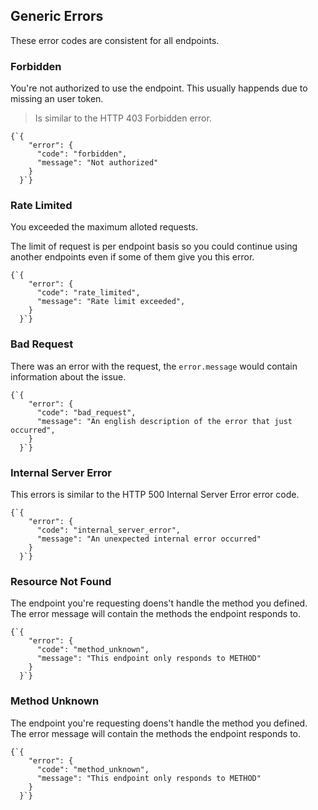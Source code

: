 
## Generic Errors

These error codes are consistent for all endpoints.

### Forbidden
You're not authorized to use the endpoint. This usually happends due to missing an user token.

> Is similar to the HTTP 403 Forbidden error.

<Example>
  <Code>{`{
    "error": {
      "code": "forbidden",
      "message": "Not authorized"
    }
  }`}</Code>
</Example>

### Rate Limited
You exceeded the maximum alloted requests.

The limit of request is per endpoint basis so you could continue using another endpoints even if some of them give you this error.

<Example>
  <Code>{`{
    "error": {
      "code": "rate_limited",
      "message": "Rate limit exceeded",
    }
  }`}</Code>
</Example>

### Bad Request
There was an error with the request, the `error.message` would contain information about the issue.

<Example>
  <Code>{`{
    "error": {
      "code": "bad_request",
      "message": "An english description of the error that just occurred",
    }
  }`}</Code>
</Example>

### Internal Server Error
This errors is similar to the HTTP 500 Internal Server Error error code.

<Example>
  <Code>{`{
    "error": {
      "code": "internal_server_error",
      "message": "An unexpected internal error occurred"
    }
  }`}</Code>
</Example>

### Resource Not Found
The endpoint you're requesting doens't handle the method you defined. The error message will contain the methods the endpoint responds to.

<Example>
  <Code>{`{
    "error": {
      "code": "method_unknown",
      "message": "This endpoint only responds to METHOD"
    }
  }`}</Code>
</Example>

### Method Unknown
The endpoint you're requesting doens't handle the method you defined. The error message will contain the methods the endpoint responds to.

<Example>
  <Code>{`{
    "error": {
      "code": "method_unknown",
      "message": "This endpoint only responds to METHOD"
    }
  }`}</Code>
</Example>

